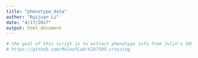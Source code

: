 ```yaml
---
title: "phenotype_data"
author: "Ruijuan Li"
date: "4/17/2017"
output: html_document
---
```


```r
# the goal of this script is to extract phenotype info from Julin's 505 cross scheme repo: 
# https://github.com/MaloofLab/KIAT505-crossing
```

# 
